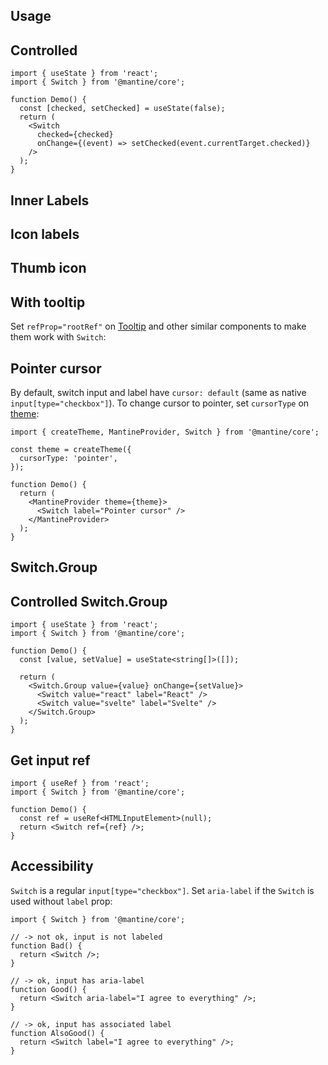 

## Usage

<Demo data={SwitchDemos.configurator} />

## Controlled

```tsx
import { useState } from 'react';
import { Switch } from '@mantine/core';

function Demo() {
  const [checked, setChecked] = useState(false);
  return (
    <Switch
      checked={checked}
      onChange={(event) => setChecked(event.currentTarget.checked)}
    />
  );
}
```

## Inner Labels

<Demo data={SwitchDemos.labels} />

## Icon labels

<Demo data={SwitchDemos.iconLabels} />

## Thumb icon

<Demo data={SwitchDemos.thumbIcon} />

## With tooltip

Set `refProp="rootRef"` on [Tooltip](/core/tooltip/) and other similar components to make them work with `Switch`:

<Demo data={SwitchDemos.tooltip} />

## Pointer cursor

By default, switch input and label have `cursor: default` (same as native `input[type="checkbox"]`).
To change cursor to pointer, set `cursorType` on [theme](/theming/theme-object/):

```tsx
import { createTheme, MantineProvider, Switch } from '@mantine/core';

const theme = createTheme({
  cursorType: 'pointer',
});

function Demo() {
  return (
    <MantineProvider theme={theme}>
      <Switch label="Pointer cursor" />
    </MantineProvider>
  );
}
```

<WrapperProps component="Switch" />

## Switch.Group

<Demo data={SwitchDemos.groupConfigurator} />

## Controlled Switch.Group

```tsx
import { useState } from 'react';
import { Switch } from '@mantine/core';

function Demo() {
  const [value, setValue] = useState<string[]>([]);

  return (
    <Switch.Group value={value} onChange={setValue}>
      <Switch value="react" label="React" />
      <Switch value="svelte" label="Svelte" />
    </Switch.Group>
  );
}
```

<StylesApiSelectors component="Switch" />

<Demo data={SwitchDemos.stylesApi} />

## Get input ref

```tsx
import { useRef } from 'react';
import { Switch } from '@mantine/core';

function Demo() {
  const ref = useRef<HTMLInputElement>(null);
  return <Switch ref={ref} />;
}
```

## Accessibility

`Switch` is a regular `input[type="checkbox"]`. Set `aria-label` if the `Switch` is used without `label` prop:

```tsx
import { Switch } from '@mantine/core';

// -> not ok, input is not labeled
function Bad() {
  return <Switch />;
}

// -> ok, input has aria-label
function Good() {
  return <Switch aria-label="I agree to everything" />;
}

// -> ok, input has associated label
function AlsoGood() {
  return <Switch label="I agree to everything" />;
}
```
